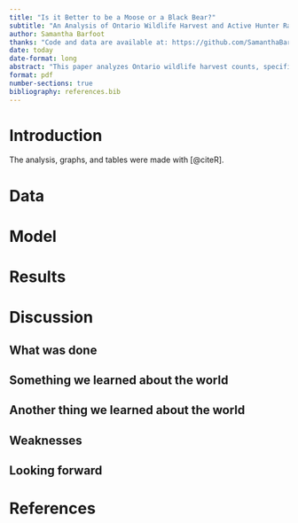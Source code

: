 ```yaml
---
title: "Is it Better to be a Moose or a Black Bear?"
subtitle: "An Analysis of Ontario Wildlife Harvest and Active Hunter Rates From 2012-2023"
author: Samantha Barfoot
thanks: "Code and data are available at: https://github.com/SamanthaBarfoot/wildlife_hunting.git"
date: today
date-format: long
abstract: "This paper analyzes Ontario wildlife harvest counts, specifically moose and black bears, and the number fo active hunters based on region. The analysis examines harvest counts from 2012 - 2023 across northern, southeastern, and southwestern Ontario. It was found that..."
format: pdf
number-sections: true
bibliography: references.bib
---
```

# Introduction

The analysis, graphs, and tables were made with [@citeR].

# Data

# Model

# Results

# Discussion

## What was done

## Something we learned about the world

## Another thing we learned about the world

## Weaknesses

## Looking forward

# References


